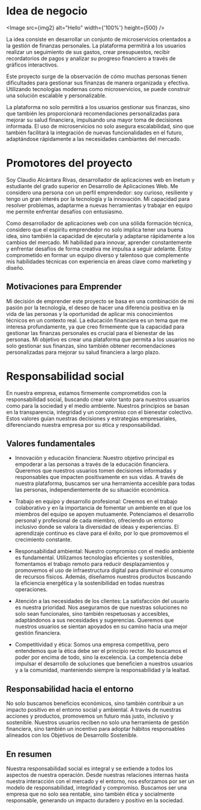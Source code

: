 
# Idea de negocio

<Image src={img2} alt="Hello" width={'100%'} height={500} />

La idea consiste en desarrollar un conjunto de microservicios orientados a la gestión de finanzas personales. La plataforma permitirá a los usuarios realizar un seguimiento de sus gastos, crear presupuestos, recibir recordatorios de pagos y analizar su progreso financiero a través de gráficos interactivos.

Este proyecto surge de la observación de cómo muchas personas tienen dificultades para gestionar sus finanzas de manera organizada y efectiva. Utilizando tecnologías modernas como microservicios, se puede construir una solución escalable y personalizable.

La plataforma no solo permitirá a los usuarios gestionar sus finanzas, sino que también les proporcionará recomendaciones personalizadas para mejorar su salud financiera, impulsando una mayor toma de decisiones informada. El uso de microservicios no solo asegura escalabilidad, sino que también facilitará la integración de nuevas funcionalidades en el futuro, adaptándose rápidamente a las necesidades cambiantes del mercado.

# Promotores del proyecto

Soy Claudio Alcántara Rivas, desarrollador de aplicaciones web en Inetum y estudiante del grado superior en Desarrollo de Aplicaciones Web. Me considero una persona con un perfil emprendedor: soy curioso, resiliente y tengo un gran interés por la tecnología y la innovación. Mi capacidad para resolver problemas, adaptarme a nuevas herramientas y trabajar en equipo me permite enfrentar desafíos con entusiasmo.

Como desarrollador de aplicaciones web con una sólida formación técnica, considero que el espíritu emprendedor no solo implica tener una buena idea, sino también la capacidad de ejecutarla y adaptarse rápidamente a los cambios del mercado. Mi habilidad para innovar, aprender constantemente y enfrentar desafíos de forma creativa me impulsa a seguir adelante. Estoy comprometido en formar un equipo diverso y talentoso que complemente mis habilidades técnicas con experiencia en áreas clave como marketing y diseño.

## Motivaciones para Emprender

Mi decisión de emprender este proyecto se basa en una combinación de mi pasión por la tecnología, el deseo de hacer una diferencia positiva en la vida de las personas y la oportunidad de aplicar mis conocimientos técnicos en un contexto real. La educación financiera es un tema que me interesa profundamente, ya que creo firmemente que la capacidad para gestionar las finanzas personales es crucial para el bienestar de las personas. Mi objetivo es crear una plataforma que permita a los usuarios no solo gestionar sus finanzas, sino también obtener recomendaciones personalizadas para mejorar su salud financiera a largo plazo.

# Responsabilidad social

En nuestra empresa, estamos firmemente comprometidos con la responsabilidad social, buscando crear valor tanto para nuestros usuarios como para la sociedad y el medio ambiente. Nuestros principios se basan en la transparencia, integridad y un compromiso con el bienestar colectivo. Estos valores guían nuestras decisiones y estrategias empresariales, diferenciando nuestra empresa por su ética y responsabilidad.

## Valores fundamentales
* Innovación y educación financiera: Nuestro objetivo principal es empoderar a las personas a través de la educación financiera. Queremos que nuestros usuarios tomen decisiones informadas y responsables que impacten positivamente en sus vidas. A través de nuestra plataforma, buscamos ser una herramienta accesible para todas las personas, independientemente de su situación económica.

* Trabajo en equipo y desarrollo profesional: Creemos en el trabajo colaborativo y en la importancia de fomentar un ambiente en el que los miembros del equipo se apoyen mutuamente. Potenciamos el desarrollo personal y profesional de cada miembro, ofreciendo un entorno inclusivo donde se valora la diversidad de ideas y experiencias. El aprendizaje continuo es clave para el éxito, por lo que promovemos el crecimiento constante.

* Responsabilidad ambiental: Nuestro compromiso con el medio ambiente es fundamental. Utilizamos tecnologías eficientes y sostenibles, fomentamos el trabajo remoto para reducir desplazamientos y promovemos el uso de infraestructura digital para disminuir el consumo de recursos físicos. Además, diseñamos nuestros productos buscando la eficiencia energética y la sostenibilidad en todas nuestras operaciones.

* Atención a las necesidades de los clientes: La satisfacción del usuario es nuestra prioridad. Nos aseguramos de que nuestras soluciones no solo sean funcionales, sino también respetuosas y accesibles, adaptándonos a sus necesidades y sugerencias. Queremos que nuestros usuarios se sientan apoyados en su camino hacia una mejor gestión financiera.

* Competitividad y ética: Somos una empresa competitiva, pero entendemos que la ética debe ser el principio rector. No buscamos el poder por encima de todo, sino la excelencia. La competencia debe impulsar el desarrollo de soluciones que beneficien a nuestros usuarios y a la comunidad, manteniendo siempre la responsabilidad y la lealtad.

## Responsabilidad hacia el entorno
No solo buscamos beneficios económicos, sino también contribuir a un impacto positivo en el entorno social y ambiental. A través de nuestras acciones y productos, promovemos un futuro más justo, inclusivo y sostenible. Nuestros usuarios reciben no solo una herramienta de gestión financiera, sino también un incentivo para adoptar hábitos responsables alineados con los Objetivos de Desarrollo Sostenible.

## En resumen
Nuestra responsabilidad social es integral y se extiende a todos los aspectos de nuestra operación. Desde nuestras relaciones internas hasta nuestra interacción con el mercado y el entorno, nos esforzamos por ser un modelo de responsabilidad, integridad y compromiso. Buscamos ser una empresa que no solo sea rentable, sino también ética y socialmente responsable, generando un impacto duradero y positivo en la sociedad.